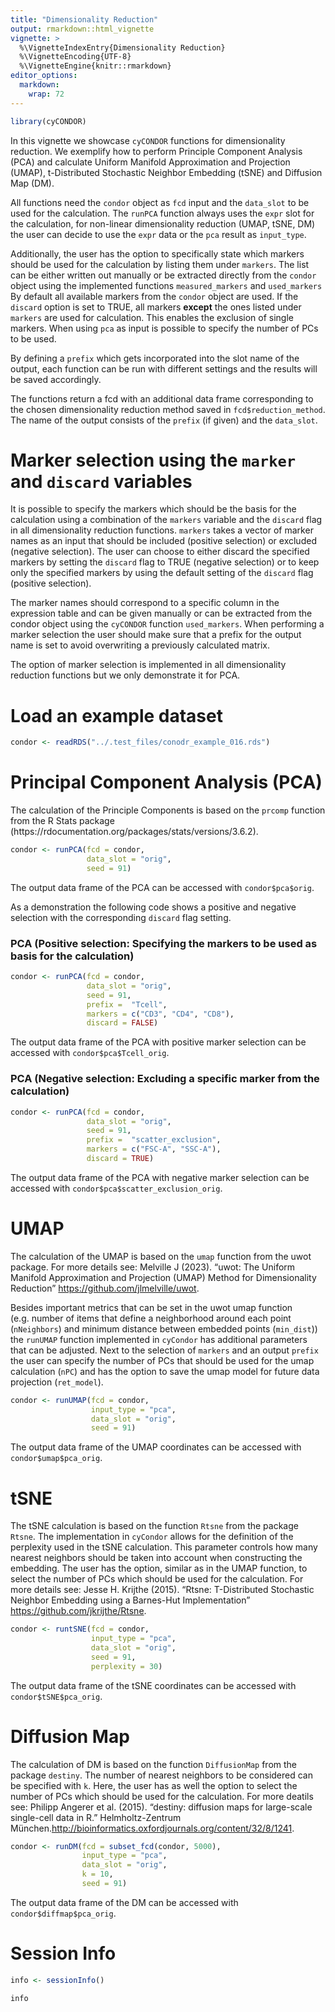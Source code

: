```yaml
---
title: "Dimensionality Reduction"
output: rmarkdown::html_vignette
vignette: >
  %\VignetteIndexEntry{Dimensionality Reduction}
  %\VignetteEncoding{UTF-8}
  %\VignetteEngine{knitr::rmarkdown}
editor_options: 
  markdown: 
    wrap: 72
---
```


```r
library(cyCONDOR)
```

In this vignette we showcase `cyCONDOR` functions for dimensionality reduction. We exemplify how to perform Principle Component Analysis (PCA) and calculate Uniform Manifold Approximation and Projection (UMAP), t-Distributed Stochastic Neighbor Embedding (tSNE) and Diffusion Map (DM). 

All functions need the `condor` object as `fcd` input and the `data_slot` to be used for the calculation. The `runPCA` function always uses the `expr` slot for the calculation, for non-linear dimensionality reduction (UMAP, tSNE, DM) the user can decide to use the `expr` data or the `pca` result as `input_type`. 

Additionally, the user has the option to specifically state which markers should be used for the calculation by listing them under `markers`. The list can be either written out manually or be extracted directly from the `condor` object using the implemented functions `measured_markers` and `used_markers` By default all available markers from the `condor` object are used. If the `discard` option is set to TRUE, all markers **except** the ones listed under `markers` are used for calculation. This enables the exclusion of single markers. When using `pca` as input is possible to specify the number of PCs to be used.

By defining a `prefix` which gets incorporated into the slot name of the output, each function can be run with different settings and the results will be saved accordingly.

The functions return a fcd with an additional data frame corresponding to the chosen dimensionality reduction method saved in `fcd$reduction_method`. The name of the output consists of the `prefix` (if given) and the `data_slot`.


# Marker selection using the `marker` and `discard` variables

It is possible to specify the markers which should be the basis for the calculation using a combination of the `markers` variable and the `discard` flag in all dimensionality reduction functions. `markers` takes a vector of marker names as an input that should be included (positive selection) or excluded (negative selection). The user can choose to either discard the specified markers by setting the `discard` flag to TRUE (negative selection) or to keep only the specified markers by using the default setting of the `discard` flag (positive selection). 

The marker names should correspond to a specific column in the expression table and can be given manually or can be extracted from the condor object using the `cyCONDOR` function `used_markers`. When performing a marker selection the user should make sure that a prefix for the output name is set to avoid overwriting a previously calculated matrix. 

The option of marker selection is implemented in all dimensionality reduction functions but we only demonstrate it for PCA.

# Load an example dataset
```r
condor <- readRDS("../.test_files/conodr_example_016.rds")
```

# Principal Component Analysis (PCA)

The calculation of the Principle Components is based on the `prcomp` function from the R Stats package (https://rdocumentation.org/packages/stats/versions/3.6.2).

```r
condor <- runPCA(fcd = condor,
                 data_slot = "orig",
                 seed = 91)
```
The output data frame of the PCA can be accessed with `condor$pca$orig`.

As a demonstration the following code shows a positive and negative selection with the corresponding `discard` flag setting.

### PCA (Positive selection: Specifying the markers to be used as basis for the calculation)

```r
condor <- runPCA(fcd = condor,
                 data_slot = "orig",
                 seed = 91,
                 prefix =  "Tcell",
                 markers = c("CD3", "CD4", "CD8"),
                 discard = FALSE)
```
The output data frame of the PCA with positive marker selection can be accessed with `condor$pca$Tcell_orig`.

### PCA (Negative selection: Excluding a specific marker from the calculation)


```r
condor <- runPCA(fcd = condor,
                 data_slot = "orig",
                 seed = 91,
                 prefix =  "scatter_exclusion",
                 markers = c("FSC-A", "SSC-A"),
                 discard = TRUE)
```
The output data frame of the PCA with negative marker selection can be accessed with `condor$pca$scatter_exclusion_orig`.


# UMAP

The calculation of the UMAP is based on the `umap` function from the uwot package. For more details see: Melville J (2023). "uwot: The Uniform Manifold Approximation and Projection (UMAP) Method for Dimensionality Reduction" <https://github.com/jlmelville/uwot>.

Besides important metrics that can be set in the uwot umap function (e.g. number of items that define a neighborhood around each point (`nNeighbors`) and minimum distance between embedded points (`min_dist`)) the `runUMAP` function implemented in `cyCondor` has additional parameters that can be adjusted. Next to the selection of `markers` and an output `prefix` the user can specify the number of PCs that should be used for the umap calculation (`nPC`) and has the option to save the umap model for future data projection (`ret_model`).

```r
condor <- runUMAP(fcd = condor, 
                  input_type = "pca", 
                  data_slot = "orig", 
                  seed = 91)
```
The output data frame of the UMAP coordinates can be accessed with `condor$umap$pca_orig`.


# tSNE

The tSNE calculation is based on the function `Rtsne` from the package `Rtsne`. The implementation in `cyCondor` allows for the  definition of the perplexity used in the tSNE calculation. This parameter controls how many nearest neighbors should be taken into account when constructing the embedding. The user has the option, similar as in the UMAP function, to select the number of PCs which should be used for the calculation. For more details see: Jesse H. Krijthe (2015). "Rtsne: T-Distributed Stochastic Neighbor Embedding using a Barnes-Hut Implementation" <https://github.com/jkrijthe/Rtsne>.


```r
condor <- runtSNE(fcd = condor, 
                  input_type = "pca", 
                  data_slot = "orig", 
                  seed = 91, 
                  perplexity = 30)
```
The output data frame of the tSNE coordinates can be accessed with `condor$tSNE$pca_orig`.

# Diffusion Map

The calculation of DM is based on the function `DiffusionMap` from the package `destiny`. The number of nearest neighbors to be considered can be specified with `k`. Here, the user has as well the option to select the number of PCs which should be used for the calculation. For more deatils see: Philipp Angerer et al. (2015). "destiny: diffusion maps for large-scale single-cell data in R." Helmholtz-Zentrum München.<http://bioinformatics.oxfordjournals.org/content/32/8/1241>.

```r
condor <- runDM(fcd = subset_fcd(condor, 5000), 
                input_type = "pca", 
                data_slot = "orig", 
                k = 10, 
                seed = 91)
```
The output data frame of the DM can be accessed with `condor$diffmap$pca_orig`.


# Session Info
```r
info <- sessionInfo()

info
```


